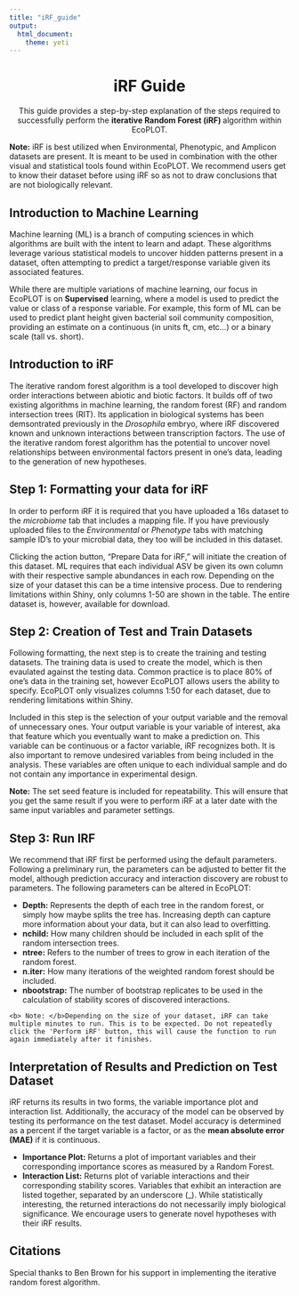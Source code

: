 ```yaml
---
title: "iRF_guide"
output: 
  html_document: 
    theme: yeti
---
```

<div style="text-align:center"><h1><b> iRF Guide</b></h1>
 This guide provides a step-by-step explanation of the steps required to successfully perform the <b> iterative Random Forest (iRF) </b> algorithm within EcoPLOT. </div>
  
  
**Note:** iRF is best utilized when Environmental, Phenotypic, and Amplicon datasets are present. It is meant to be used in combination with the other visual and statistical tools found within EcoPLOT. We recommend users get to know their dataset before using iRF so as not to draw conclusions that are not biologically relevant.  
  
<h2><b> Introduction to Machine Learning</h2></b>  
  
Machine learning (ML) is a branch of computing sciences in which algorithms are built with the intent to learn and adapt. These algorithms leverage various statistical models to uncover hidden patterns present in a dataset, often attempting to predict a target/response variable given its associated features.  
  
While there are multiple variations of machine learning, our focus in EcoPLOT is on **Supervised** learning, where a model is used to predict the value or class of a response variable. For example, this form of ML can be used to predict plant height given bacterial soil community composition, providing an estimate on a continuous (in units ft, cm, etc...) or a binary scale (tall vs. short).  

<h2><b> Introduction to iRF  </h2></b>  
  
The iterative random forest algorithm is a tool developed to discover high order interactions between abiotic and biotic factors. It builds off of two existing algorithms in machine learning, the random forest (RF) and random intersection trees (RIT). Its application in biological systems has been demsontrated previously in the <i> Drosophila </i> embryo, where iRF discovered known and unknown interactions between transcription factors. The use of the iterative random forest algorithm has the potential to uncover novel relationships between environmental factors present in one's data, leading to the generation of new hypotheses. 

<H2> <b>Step 1: Formatting your data for iRF</H2></b>
  
In order to perform iRF it is required that you have uploaded a 16s dataset to the <i> microbiome </i> tab that includes a mapping file. If you have previously uploaded files to the <i> Environmental </i> or <i> Phenotype </i> tabs with matching sample ID's to your microbial data, they too will be included in this dataset.  
  
Clicking the action button, "Prepare Data for iRF," will initiate the creation of this dataset. ML requires that each individual ASV be given its own column with their respective sample abundances in each row. Depending on the size of your dataset this can be a time intensive process.  Due to rendering limitations within Shiny, only columns 1-50 are shown in the table. The entire dataset is, however, available for download.  
  
<h2><b> Step 2: Creation of Test and Train Datasets</h2></b>  
  
Following formatting, the next step is to create the training and testing datasets. The training data is used to create the model, which is then evaulated against the testing data. Common practice is to place 80% of one's data in the training set, however EcoPLOT allows users the ability to specify. EcoPLOT only visualizes columns 1:50 for each dataset, due to rendering limitations within Shiny.  
  
Included in this step is the selection of your output variable and the removal of unnecessary ones. Your output variable is your variable of interest, aka that feature which you eventually want to make a prediction on. This variable can be continuous or a factor variable, iRF recognizes both. It is also important to remove undesired variables from being included in the analysis. These variables are often unique to each individual sample and do not contain any importance in experimental design.  
    
<b>Note:</b> The set seed feature is included for repeatability. This will ensure that you get the same result if you were to perform iRF at a later date with the same input variables and parameter settings. 
  
<h2><b> Step 3: Run IRF</h2></b>  
  
We recommend that iRF first be performed using the default parameters. Following a preliminary run, the parameters can be adjusted to better fit the model, although prediction accuracy and interaction discovery are robust to parameters. The following parameters can be altered in EcoPLOT: 
  <ul>
  <li> <b> Depth:</b> Represents the depth of each tree in the random forest, or simply how maybe splits the tree has. Increasing depth can capture more information about your data, but it can also lead to overfitting. </li> 
  <li> <b> nchild:</b> How many children should be included in each split of the random intersection trees.</li>
  <li> <b> ntree:</b> Refers to the number of trees to grow in each iteration of the random forest. </li>
  <li> <b> n.iter:</b> How many iterations of the weighted random forest should be included. </li>
  <li> <b> nbootstrap:</b> The number of bootstrap replicates to be used in the calculation of stability scores of discovered interactions. </li>
  </ul>
    <b> Note: </b>Depending on the size of your dataset, iRF can take multiple minutes to run. This is to be expected. Do not repeatedly click the 'Perform iRF' button, this will cause the function to run again immediately after it finishes.  
    
<h2><b> Interpretation of Results and Prediction on Test Dataset  </h2></b>  
  
iRF returns its results in two forms, the variable importance plot and interaction list. Additionally, the accuracy of the model can be observed by testing its performance on the test dataset. Model accuracy is determined as a percent if the target variable is a factor, or as the <b>mean absolute error (MAE)</b> if it is continuous. 
  <ul>
  <li> <b>Importance Plot:</b> Returns a plot of important variables and their corresponding importance scores as measured by a Random Forest.</li>
  <li> <b>Interaction List:</b> Returns plot of variable interactions and their corresponding stability scores. Variables that exhibit an interaction are listed together, separated by an underscore (_). While statistically interesting, the returned interactions do not necessarily imply biological significance. We encourage users to generate novel hypotheses with their iRF results.</li>
  </ul>  
    
<h2><b> Citations </h2></b>

Special thanks to Ben Brown for his support in implementing the iterative random forest algorithm. 

